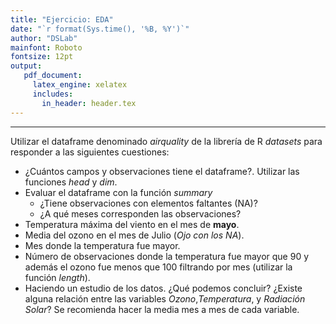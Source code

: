 ```yaml
---
title: "Ejercicio: EDA"
date: "`r format(Sys.time(), '%B, %Y')`"
author: "DSLab"
mainfont: Roboto
fontsize: 12pt
output:
   pdf_document:
     latex_engine: xelatex
     includes:
       in_header: header.tex    
---
```

***

Utilizar el dataframe denominado *airquality* de la librería
de R *datasets* para responder a las siguientes cuestiones:

* ¿Cuántos campos y observaciones tiene el dataframe?. Utilizar las funciones *head* y *dim*.
* Evaluar el dataframe con la función *summary*
    + ¿Tiene observaciones con elementos faltantes (NA)? 
    + ¿A qué meses corresponden las observaciones?
* Temperatura máxima del viento en el mes de **mayo**.
* Media del ozono en el mes de Julio (*Ojo con los NA*).
* Mes donde la temperatura fue mayor.
* Número de observaciones donde la temperatura fue mayor que 90 y además el ozono fue menos que 100 filtrando por mes (utilizar la función *length*).
* Haciendo un estudio de los datos. ¿Qué podemos concluir? ¿Existe alguna relación entre las variables *Ozono*,*Temperatura*, y *Radiación Solar*? Se recomienda hacer la media mes a mes de cada variable. 
